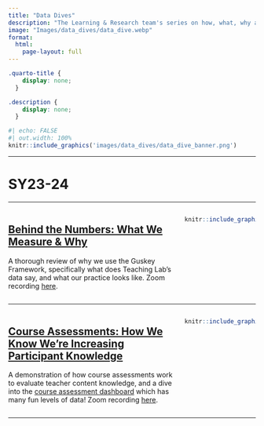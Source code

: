 ```yaml
---
title: "Data Dives"
description: "The Learning & Research team's series on how, what, why and where we use data - with video recordings and slides linked."
image: "Images/data_dives/data_dive.webp"
format:
  html:
    page-layout: full
---
```


```css
.quarto-title {
    display: none;
  }

.description {
    display: none;
  }
```

```r
#| echo: FALSE
#| out.width: 100%
knitr::include_graphics('images/data_dives/data_dive_banner.png')
```

------------------------------------------------------------------------

# SY23-24

------------------------------------------------------------------------

::: columns
::: {.column width="70%"}
## [Behind the Numbers: What We Measure & Why](https://docs.google.com/presentation/d/1n8k5ZqgUwQESjxcgzJ8E7CFNRVevssX-gyUgmealKnU/edit#slide=id.p)

A thorough review of why we use the Guskey Framework, specifically what does Teaching Lab's data say, and what our practice looks like. Zoom recording [here](https://teachinglab-org.zoom.us/rec/share/iGc5K0lUuaOTB_6ljr2Hq-k3OZedl7RaKNd9RRRcsr5SQdWOHKx2abUA33aubXsi.0UcB36vA32xWQdDW).
:::

::: {.column width="30%"}
```r
knitr::include_graphics("images/reports/ongoing_report.png")
```
:::
:::

------------------------------------------------------------------------

::: columns
::: {.column width="70%"}
## [Course Assessments: How We Know We’re Increasing Participant Knowledge](https://docs.google.com/presentation/d/1XvrtVlVVnz3b1Sr-_xdkYq2vV7eogtZ0feI3KHYyXO8/edit#slide=id.p)

A demonstration of how course assessments work to evaluate teacher content knowledge, and a dive into the [course assessment dashboard](https://teachinglabhq.shinyapps.io/course_assessments/) which has many fun levels of data! Zoom recording [here](https://drive.google.com/drive/folders/17aIskSziSPidP4YbUjhkQL-uARv2XSP8).
:::

::: {.column width="30%"}
```r
knitr::include_graphics("images/reports/skyline.png")
```
:::
:::

------------------------------------------------------------------------

